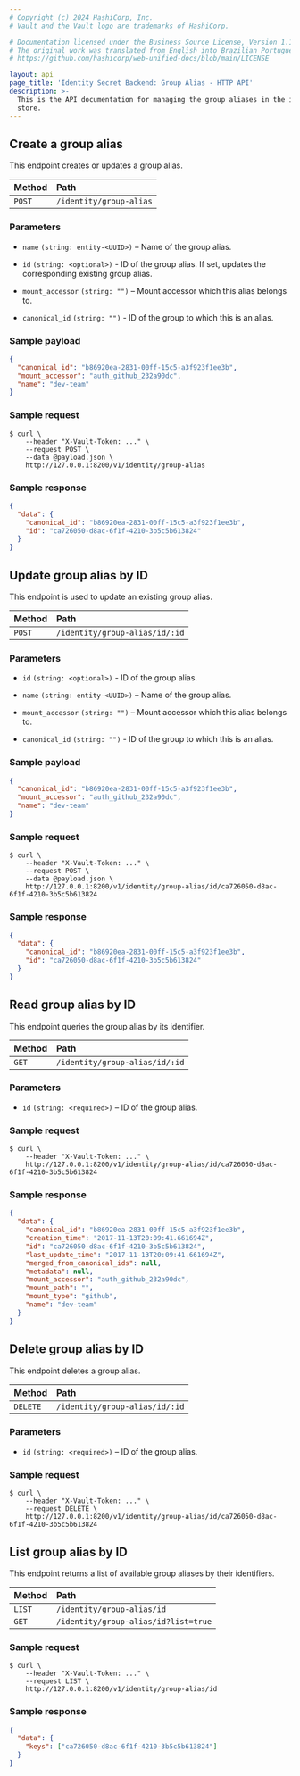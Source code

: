 ```yaml
---
# Copyright (c) 2024 HashiCorp, Inc.
# Vault and the Vault logo are trademarks of HashiCorp.

# Documentation licensed under the Business Source License, Version 1.1.
# The original work was translated from English into Brazilian Portuguese.
# https://github.com/hashicorp/web-unified-docs/blob/main/LICENSE

layout: api
page_title: 'Identity Secret Backend: Group Alias - HTTP API'
description: >-
  This is the API documentation for managing the group aliases in the identity
  store.
---
```


## Create a group alias

This endpoint creates or updates a group alias.

| Method | Path                    |
| :----- | :---------------------- |
| `POST` | `/identity/group-alias` |

### Parameters

- `name` `(string: entity-<UUID>)` – Name of the group alias.

- `id` `(string: <optional>)` - ID of the group alias. If set, updates the
  corresponding existing group alias.

- `mount_accessor` `(string: "")` – Mount accessor which this alias belongs
  to.

- `canonical_id` `(string: "")` - ID of the group to which this is an alias.

### Sample payload

```json
{
  "canonical_id": "b86920ea-2831-00ff-15c5-a3f923f1ee3b",
  "mount_accessor": "auth_github_232a90dc",
  "name": "dev-team"
}
```

### Sample request

```shell-session
$ curl \
    --header "X-Vault-Token: ..." \
    --request POST \
    --data @payload.json \
    http://127.0.0.1:8200/v1/identity/group-alias
```

### Sample response

```json
{
  "data": {
    "canonical_id": "b86920ea-2831-00ff-15c5-a3f923f1ee3b",
    "id": "ca726050-d8ac-6f1f-4210-3b5c5b613824"
  }
}
```

## Update group alias by ID

This endpoint is used to update an existing group alias.

| Method | Path                           |
| :----- | :----------------------------- |
| `POST` | `/identity/group-alias/id/:id` |

### Parameters

- `id` `(string: <optional>)` - ID of the group alias.

- `name` `(string: entity-<UUID>)` – Name of the group alias.

- `mount_accessor` `(string: "")` – Mount accessor which this alias belongs
  to.

- `canonical_id` `(string: "")` - ID of the group to which this is an alias.

### Sample payload

```json
{
  "canonical_id": "b86920ea-2831-00ff-15c5-a3f923f1ee3b",
  "mount_accessor": "auth_github_232a90dc",
  "name": "dev-team"
}
```

### Sample request

```shell-session
$ curl \
    --header "X-Vault-Token: ..." \
    --request POST \
    --data @payload.json \
    http://127.0.0.1:8200/v1/identity/group-alias/id/ca726050-d8ac-6f1f-4210-3b5c5b613824
```

### Sample response

```json
{
  "data": {
    "canonical_id": "b86920ea-2831-00ff-15c5-a3f923f1ee3b",
    "id": "ca726050-d8ac-6f1f-4210-3b5c5b613824"
  }
}
```

## Read group alias by ID

This endpoint queries the group alias by its identifier.

| Method | Path                           |
| :----- | :----------------------------- |
| `GET`  | `/identity/group-alias/id/:id` |

### Parameters

- `id` `(string: <required>)` – ID of the group alias.

### Sample request

```shell-session
$ curl \
    --header "X-Vault-Token: ..." \
    http://127.0.0.1:8200/v1/identity/group-alias/id/ca726050-d8ac-6f1f-4210-3b5c5b613824
```

### Sample response

```json
{
  "data": {
    "canonical_id": "b86920ea-2831-00ff-15c5-a3f923f1ee3b",
    "creation_time": "2017-11-13T20:09:41.661694Z",
    "id": "ca726050-d8ac-6f1f-4210-3b5c5b613824",
    "last_update_time": "2017-11-13T20:09:41.661694Z",
    "merged_from_canonical_ids": null,
    "metadata": null,
    "mount_accessor": "auth_github_232a90dc",
    "mount_path": "",
    "mount_type": "github",
    "name": "dev-team"
  }
}
```

## Delete group alias by ID

This endpoint deletes a group alias.

| Method   | Path                           |
| :------- | :----------------------------- |
| `DELETE` | `/identity/group-alias/id/:id` |

### Parameters

- `id` `(string: <required>)` – ID of the group alias.

### Sample request

```shell-session
$ curl \
    --header "X-Vault-Token: ..." \
    --request DELETE \
    http://127.0.0.1:8200/v1/identity/group-alias/id/ca726050-d8ac-6f1f-4210-3b5c5b613824
```

## List group alias by ID

This endpoint returns a list of available group aliases by their identifiers.

| Method | Path                                 |
| :----- | :----------------------------------- |
| `LIST` | `/identity/group-alias/id`           |
| `GET`  | `/identity/group-alias/id?list=true` |

### Sample request

```shell-session
$ curl \
    --header "X-Vault-Token: ..." \
    --request LIST \
    http://127.0.0.1:8200/v1/identity/group-alias/id
```

### Sample response

```json
{
  "data": {
    "keys": ["ca726050-d8ac-6f1f-4210-3b5c5b613824"]
  }
}
```
